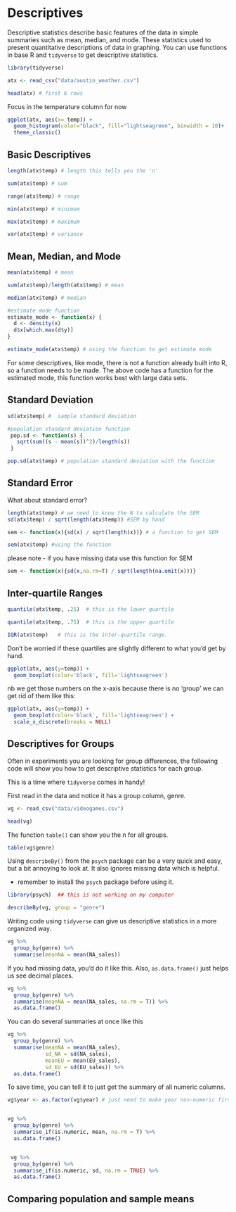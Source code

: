 # Descriptives

Descriptive statistics describe basic features of the data in simple summaries such as mean, median, and mode. These statistics used to present quantitative descriptions of data in graphing. You can use functions in base R and `tidyverse` to get descriptive statistics. 


```r
library(tidyverse)

atx <- read_csv("data/austin_weather.csv")

head(atx) # first 6 rows
```

Focus in the temperature column for now

```r
ggplot(atx, aes(x= temp)) + 
  geom_histogram(color="black", fill="lightseagreen", binwidth = 10)+
  theme_classic()
```

## Basic Descriptives
```r
length(atx$temp) # length this tells you the 'n'

sum(atx$temp) # sum

range(atx$temp) # range 

min(atx$temp) # minimum

max(atx$temp) # maximum

var(atx$temp) # variance 

```


## Mean, Median, and Mode 

```r
mean(atx$temp) # mean

sum(atx$temp)/length(atx$temp) # mean

median(atx$temp) # median

#estimate mode function 
estimate_mode <- function(x) {
  d <- density(x)
  d$x[which.max(d$y)]
}  

estimate_mode(atx$temp) # using the function to get estimate mode
```

For some descriptives, like mode, there is not a function already built into R, so a function needs to be made. The above code has a function for the estimated mode, this function works best with large data sets. 

## Standard Deviation 

``` r
sd(atx$temp) #  sample standard deviation

#population standard deviation function 
 pop.sd <- function(s) { 
   sqrt(sum((s - mean(s))^2)/length(s)) 
 } 

pop.sd(atx$temp) # population standard deviation with the function 
```

## Standard Error 

What about standard error?

``` r
length(atx$temp) # we need to know the N to calculate the SEM
sd(atx$temp) / sqrt(length(atx$temp)) #SEM by hand

sem <- function(x){sd(x) / sqrt(length(x))} # a function to get SEM

sem(atx$temp) #using the function

```

please note  - if you have missing data use this function for SEM

```r
sem <- function(x){sd(x,na.rm=T) / sqrt(length(na.omit(x)))}
```

## Inter-quartile Ranges 

``` r
quantile(atx$temp, .25)  # this is the lower quartile

quantile(atx$temp, .75)  # this is the upper quartile

IQR(atx$temp)   # this is the inter-quartile range.

```

Don't be worried if these quartiles are slightly different to what you'd get by hand.

```r
ggplot(atx, aes(y=temp)) + 
  geom_boxplot(color='black', fill='lightseagreen')
```

nb we get those numbers on the x-axis because there is no 'group'
we can get rid of them like this:

```r
ggplot(atx, aes(y=temp)) + 
  geom_boxplot(color='black', fill='lightseagreen') + 
  scale_x_discrete(breaks = NULL)
```

## Descriptives for Groups
 
Often in experiments you are looking for group differences, the following code will show you how to get descriptive statistics for each group. 

This is a time where `tidyverse` comes in handy!

First read in the data and notice it has a group column, genre. 

```r
vg <- read_csv("data/videogames.csv")

head(vg)
```

The function `table()` can show you the n for all groups. 
```r
table(vg$genre)
```

Using `describeBy()` from the `psych` package can be a very quick and easy, but a bit annoying to look at. It also ignores missing data which is helpful.

* remember to install the `psych` package before using it. 


```r
library(psych)  ## this is not working on my computer

describeBy(vg, group = "genre")
```

Writing code using `tidyverse` can give us descriptive statistics in a more organized way. 

```r
vg %>% 
  group_by(genre) %>% 
  summarise(meanNA = mean(NA_sales))

```

If you had missing data, you'd do it like this. Also, `as.data.frame()` just helps us see decimal places. 


```r
vg %>% 
  group_by(genre) %>% 
  summarise(meanNA = mean(NA_sales, na.rm = T)) %>% 
  as.data.frame()
```

You can do several summaries at once like this

```r
vg %>% 
  group_by(genre) %>% 
  summarise(meanNA = mean(NA_sales),
            sd_NA = sd(NA_sales),
            meanEU = mean(EU_sales),
            sd_EU = sd(EU_sales)) %>% 
  as.data.frame()
```

To save time, you can tell it to just get the summary of all numeric columns. 

```r
vg$year <- as.factor(vg$year) # just need to make year non-numeric first


vg %>%
  group_by(genre) %>%
  summarise_if(is.numeric, mean, na.rm = T) %>%
  as.data.frame()


 vg %>%
  group_by(genre) %>%
  summarise_if(is.numeric, sd, na.rm = TRUE) %>%
  as.data.frame()

```

## Comparing population and sample means

